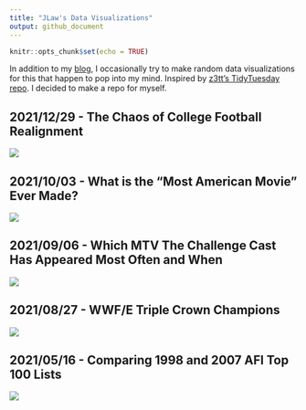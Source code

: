 ```yaml
---
title: "JLaw's Data Visualizations"
output: github_document
---
```


```r
knitr::opts_chunk$set(echo = TRUE)
```

In addition to my [blog](https://jlaw.netlify.app), I occasionally try to make random data visualizations for this that happen to pop into my mind.  Inspired by [z3tt's TidyTuesday repo](https://github.com/Z3tt/TidyTuesday).  I decided to make a repo for myself.

## 2021/12/29 - The Chaos of College Football Realignment
![](20211229_CollegeFootballRealignment/conference_realignment.png)

## 2021/10/03 - What is the "Most American Movie" Ever Made?
![](20211003_MostAmericanMovie/most_american_films.png)

## 2021/09/06 - Which MTV The Challenge Cast Has Appeared Most Often and When
![](20210906_Challenge_Seasons/challenge_season_infographic_files/figure-html/viz-1.png)

## 2021/08/27 - WWF/E Triple Crown Champions

![](20210822_WWE_Triple_Crown_Champions/wwe_triple_crown_infographic_files/figure-html/plot-1.png)

## 2021/05/16 - Comparing 1998 and 2007 AFI Top 100 Lists

![](https://raw.githubusercontent.com/jtlawren67/afi_top_100/master/README_files/figure-gfm/unnamed-chunk-3-1.png)